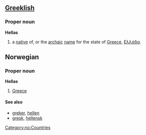 ==[[Greeklish]]==
===Proper noun===
'''Hellas'''
# a [[native]] of, or the [[archaic]] [[name]] for the state of [[Greece]], [[Ελλάδα]].

==Norwegian==
===Proper noun===
[[Category:no:Countries]]
'''Hellas'''
#[[Greece]]
====See also====
*[[greker]], [[hellen]]
*[[gresk]], [[hellensk]]